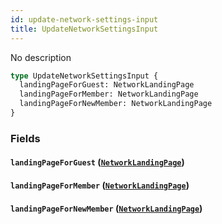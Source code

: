 ```yaml
---
id: update-network-settings-input
title: UpdateNetworkSettingsInput
---
```


No description

```graphql
type UpdateNetworkSettingsInput {
  landingPageForGuest: NetworkLandingPage
  landingPageForMember: NetworkLandingPage
  landingPageForNewMember: NetworkLandingPage
}
```

### Fields

#### `landingPageForGuest` ([`NetworkLandingPage`](/graphql/enums/network-landing-page))

#### `landingPageForMember` ([`NetworkLandingPage`](/graphql/enums/network-landing-page))

#### `landingPageForNewMember` ([`NetworkLandingPage`](/graphql/enums/network-landing-page))
